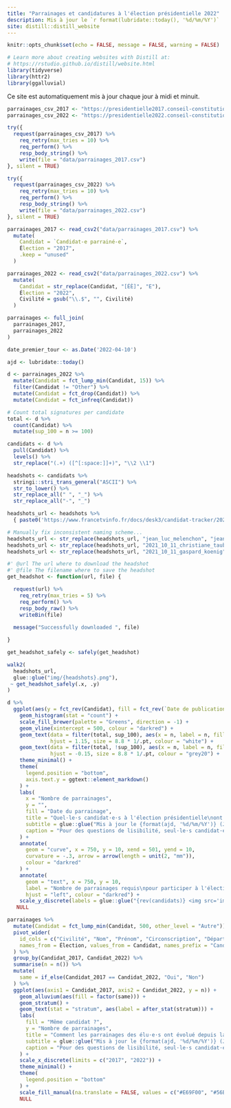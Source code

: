 ```yaml
---
title: "Parrainages et candidatures à l'élection présidentielle 2022"
description: Mis à jour le `r format(lubridate::today(), '%d/%m/%Y')`
site: distill::distill_website
---
```


```r
knitr::opts_chunk$set(echo = FALSE, message = FALSE, warning = FALSE)

# Learn more about creating websites with Distill at:
# https://rstudio.github.io/distill/website.html
library(tidyverse)
library(httr2)
library(ggalluvial)
```

Ce site est automatiquement mis à jour chaque jour à midi et minuit.

```r
parrainages_csv_2017 <- "https://presidentielle2017.conseil-constitutionnel.fr/wp-content/uploads/2017/03/parrainagestotal.csv"
parrainages_csv_2022 <- "https://presidentielle2022.conseil-constitutionnel.fr/telechargement/parrainagestotal.csv"

try({
  request(parrainages_csv_2017) %>%
    req_retry(max_tries = 10) %>%
    req_perform() %>%
    resp_body_string() %>%
    write(file = "data/parrainages_2017.csv")
}, silent = TRUE)

try({
  request(parrainages_csv_2022) %>%
    req_retry(max_tries = 10) %>%
    req_perform() %>%
    resp_body_string() %>%
    write(file = "data/parrainages_2022.csv")
}, silent = TRUE)
```

```r
parrainages_2017 <- read_csv2("data/parrainages_2017.csv") %>%
  mutate(
    Candidat = `Candidat-e parrainé-e`,
    Élection = "2017",
    .keep = "unused"
  )

parrainages_2022 <- read_csv2("data/parrainages_2022.csv") %>%
  mutate(
    Candidat = str_replace(Candidat, "[ÉÈ]", "E"),
    Élection = "2022",
    Civilité = gsub("\\.$", "", Civilité)
  )

parrainages <- full_join(
  parrainages_2017,
  parrainages_2022
)
```

```r
date_premier_tour <- as.Date('2022-04-10')

ajd <- lubridate::today()
```

```r
d <- parrainages_2022 %>%
  mutate(Candidat = fct_lump_min(Candidat, 15)) %>%
  filter(Candidat != "Other") %>%
  mutate(Candidat = fct_drop(Candidat)) %>%
  mutate(Candidat = fct_infreq(Candidat))

# Count total signatures per candidate
total <- d %>%
  count(Candidat) %>%
  mutate(sup_100 = n >= 100)

candidats <- d %>%
  pull(Candidat) %>%
  levels() %>%
  str_replace("(.+) ([^[:space:]]+)", "\\2 \\1")

headshots <- candidats %>%
  stringi::stri_trans_general("ASCII") %>%
  str_to_lower() %>%
  str_replace_all(" ", "_") %>%
  str_replace_all("-", "_")

headshots_url <- headshots %>%
  { paste0('https://www.francetvinfo.fr/docs/desk3/candidat-tracker/2021_10_11_', ., '.png') }

# Manually fix inconsistent naming scheme...
headshots_url <- str_replace(headshots_url, "jean_luc_melenchon", "jean_luc-melenchon")
headshots_url <- str_replace(headshots_url, "2021_10_11_christiane_taubira", "2021_12_17_christiane_taubira")
headshots_url <- str_replace(headshots_url, "2021_10_11_gaspard_koenig", "2022_01_11_gaspard_koenig")
```

```r
#' @url The url where to download the headshot
#' @file The filename where to save the headshot
get_headshot <- function(url, file) {

  request(url) %>%
    req_retry(max_tries = 5) %>%
    req_perform() %>%
    resp_body_raw() %>%
    writeBin(file)
  
  message("Successfully downloaded ", file)

}

get_headshot_safely <- safely(get_headshot)

walk2(
  headshots_url,
  glue::glue("img/{headshots}.png"),
 ~ get_headshot_safely(.x, .y)
)
```

```r
d %>%
  ggplot(aes(y = fct_rev(Candidat), fill = fct_rev(`Date de publication`))) +
    geom_histogram(stat = "count") +
    scale_fill_brewer(palette = "Greens", direction = -1) +
    geom_vline(xintercept = 500, colour = "darkred") +
    geom_text(data = filter(total, sup_100), aes(x = n, label = n, fill = NA),
              hjust = 1.15, size = 8.8 * 1/.pt, colour = "white") +
    geom_text(data = filter(total, !sup_100), aes(x = n, label = n, fill = NA),
              hjust = -0.15, size = 8.8 * 1/.pt, colour = "grey20") +
    theme_minimal() +
    theme(
      legend.position = "bottom",
      axis.text.y = ggtext::element_markdown()
    ) +
    labs(
      x = "Nombre de parrainages",
      y = "",
      fill = "Date du parrainage",
      title = "Quel·le·s candidat·e·s à l'élection présidentielle\nont reçu leurs 500 parrainages ?",
      subtitle = glue::glue("Mis à jour le {format(ajd, '%d/%m/%Y')} (J-{date_premier_tour - ajd} avant le premier tour)"),
      caption = "Pour des questions de lisibilité, seul·le·s candidat·e·s avec plus de 15 parrainages sont présent·e·s sur ce graphique.\n\nSources:\n- données: https://presidentielle2022.conseil-constitutionnel.fr\n- images: franceinfo\n\nCréé par @grusonh."
    ) +
    annotate(
      geom = "curve", x = 750, y = 10, xend = 501, yend = 10,
      curvature = -.3, arrow = arrow(length = unit(2, "mm")),
      colour = "darkred"
    ) +
    annotate(
      geom = "text", x = 750, y = 10,
      label = "Nombre de parrainages requis\npour participer à l'élection",
      hjust = "left", colour = "darkred") +
    scale_y_discrete(labels = glue::glue("{rev(candidats)} <img src='img/{rev(headshots)}.png' width='19'>")) +
   NULL
```

```r
parrainages %>%
  mutate(Candidat = fct_lump_min(Candidat, 500, other_level = "Autre")) %>%
  pivot_wider(
    id_cols = c("Civilité", "Nom", "Prénom", "Circonscription", "Département"),
    names_from = Élection, values_from = Candidat, names_prefix = "Candidat_"
  ) %>%
  group_by(Candidat_2017, Candidat_2022) %>%
  summarise(n = n()) %>%
  mutate(
    same = if_else(Candidat_2017 == Candidat_2022, "Oui", "Non")
  ) %>%
  ggplot(aes(axis1 = Candidat_2017, axis2 = Candidat_2022, y = n)) +
    geom_alluvium(aes(fill = factor(same))) +
    geom_stratum() +
    geom_text(stat = "stratum", aes(label = after_stat(stratum))) +
    labs(
      fill = "Même candidat ?",
      y = "Nombre de parrainages",
      title = "Comment les parrainages des élu·e·s ont évolué depuis la dernière élection présidentielle ?",
      subtitle = glue::glue("Mis à jour le {format(ajd, '%d/%m/%Y')} (J-{date_premier_tour - ajd} avant le premier tour)"),
      caption = "Pour des questions de lisibilité, seul·le·s candidat·e·s qualifié·e·s pour l'élection de 2017 sont présent·e·s sur ce graphique.\n\nSources:\n- https://presidentielle2022.conseil-constitutionnel.fr\n- https://presidentielle2017.conseil-constitutionnel.fr\n\nCréé par @grusonh."
    ) +
    scale_x_discrete(limits = c("2017", "2022")) +
    theme_minimal() +
    theme(
      legend.position = "bottom"
    ) +
    scale_fill_manual(na.translate = FALSE, values = c("#E69F00", "#56B4E9")) +
    NULL
```


